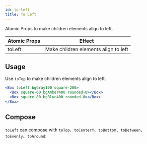 ```yaml
---
id: to-left
title: To Left
---
```


Atomic Props to make children elements align to left.


| Atomic Props | Effect                               |
| ------------ | ------------------------------------ |
| toLeft       | Make children elements align to left |

## Usage

Use `toTop` to make children elements align to left.

```jsx live
<Box toLeft bgGray100 square-200>
  <Box square-60 bgAmber400 rounded-8></Box>
  <Box square-80 bgBlue400 rounded-8></Box>
</Box>
```

## Compose

`toLeft` can compose with `toTop`、`toCenterY`、`toBottom`、`toBetween`、`toEvenly`、`toAround`:

<LayoutEngine3 />
